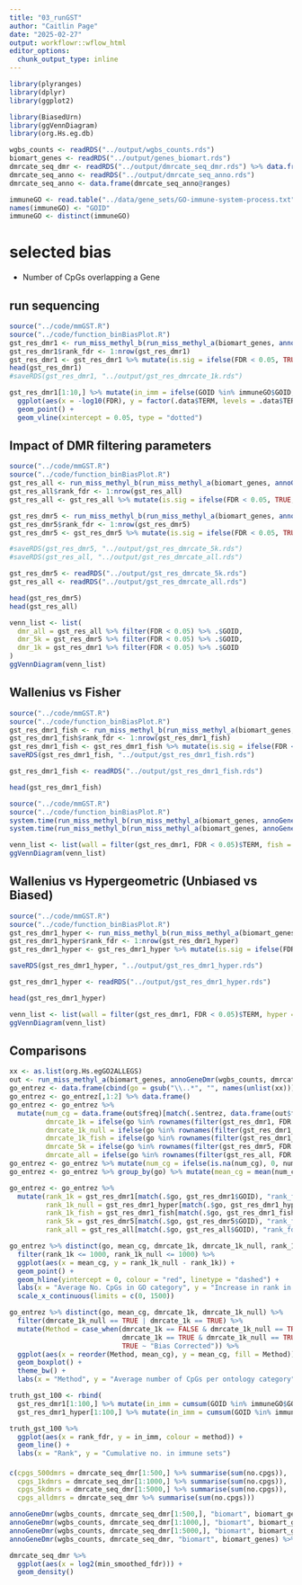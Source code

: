 ```yaml
---
title: "03_runGST"
author: "Caitlin Page"
date: "2025-02-27"
output: workflowr::wflow_html
editor_options:
  chunk_output_type: inline
---
```




```r
library(plyranges)
library(dplyr)
library(ggplot2)

library(BiasedUrn)
library(ggVennDiagram)
library(org.Hs.eg.db)
```



```r
wgbs_counts <- readRDS("../output/wgbs_counts.rds")
biomart_genes <- readRDS("../output/genes_biomart.rds")
dmrcate_seq_dmr <- readRDS("../output/dmrcate_seq_dmr.rds") %>% data.frame()
dmrcate_seq_anno <- readRDS("../output/dmrcate_seq_anno.rds")
dmrcate_seq_anno <- data.frame(dmrcate_seq_anno@ranges)

immuneGO <- read.table("../data/gene_sets/GO-immune-system-process.txt", header = FALSE)
names(immuneGO) <- "GOID"
immuneGO <- distinct(immuneGO)
```



# selected bias
* Number of CpGs overlapping a Gene



## run sequencing

```r
source("../code/mmGST.R")
source("../code/function_binBiasPlot.R")
gst_res_dmr1 <- run_miss_methyl_b(run_miss_methyl_a(biomart_genes, annoGeneDmr(dmrcate_seq_anno, dmrcate_seq_dmr[1:1000,], "biomart", biomart_genes)), "Wallenius")[[1]]
gst_res_dmr1$rank_fdr <- 1:nrow(gst_res_dmr1)
gst_res_dmr1 <- gst_res_dmr1 %>% mutate(is.sig = ifelse(FDR < 0.05, TRUE, FALSE))
head(gst_res_dmr1)
#saveRDS(gst_res_dmr1, "../output/gst_res_dmrcate_1k.rds")
```

```r
gst_res_dmr1[1:10,] %>% mutate(in_imm = ifelse(GOID %in% immuneGO$GOID, TRUE, FALSE)) %>% .[order(.$FDR, decreasing = TRUE),] %>%
  ggplot(aes(x = -log10(FDR), y = factor(.data$TERM, levels = .data$TERM), colour = in_imm, size = N)) +
  geom_point() +
  geom_vline(xintercept = 0.05, type = "dotted") 
```


## Impact of DMR filtering parameters

```r
source("../code/mmGST.R")
source("../code/function_binBiasPlot.R")
gst_res_all <- run_miss_methyl_b(run_miss_methyl_a(biomart_genes, annoGeneDmr(wgbs_counts, dmrcate_seq_dmr, "biomart", biomart_genes)), "Wallenius")[[1]]
gst_res_all$rank_fdr <- 1:nrow(gst_res_all)
gst_res_all <- gst_res_all %>% mutate(is.sig = ifelse(FDR < 0.05, TRUE, FALSE))

gst_res_dmr5 <- run_miss_methyl_b(run_miss_methyl_a(biomart_genes, annoGeneDmr(wgbs_counts, dmrcate_seq_dmr[1:5000,], "biomart", biomart_genes)), "Wallenius")[[1]]
gst_res_dmr5$rank_fdr <- 1:nrow(gst_res_dmr5)
gst_res_dmr5 <- gst_res_dmr5 %>% mutate(is.sig = ifelse(FDR < 0.05, TRUE, FALSE))

#saveRDS(gst_res_dmr5, "../output/gst_res_dmrcate_5k.rds")
#saveRDS(gst_res_all, "../output/gst_res_dmrcate_all.rds")
```

```r
gst_res_dmr5 <- readRDS("../output/gst_res_dmrcate_5k.rds")
gst_res_all <- readRDS("../output/gst_res_dmrcate_all.rds")
```
```r
head(gst_res_dmr5)
head(gst_res_all)
```


```r
venn_list <- list(
  dmr_all = gst_res_all %>% filter(FDR < 0.05) %>% .$GOID,
  dmr_5k = gst_res_dmr5 %>% filter(FDR < 0.05) %>% .$GOID,
  dmr_1k = gst_res_dmr1 %>% filter(FDR < 0.05) %>% .$GOID
)
ggVennDiagram(venn_list)
```


## Wallenius vs Fisher
```r
source("../code/mmGST.R")
source("../code/function_binBiasPlot.R")
gst_res_dmr1_fish <- run_miss_methyl_b(run_miss_methyl_a(biomart_genes, annoGeneDmr(wgbs_counts, dmrcate_seq_dmr[1:1000,], "biomart", biomart_genes)), "Fishers")[[1]]
gst_res_dmr1_fish$rank_fdr <- 1:nrow(gst_res_dmr1_fish)
gst_res_dmr1_fish <- gst_res_dmr1_fish %>% mutate(is.sig = ifelse(FDR < 0.05, TRUE, FALSE))
saveRDS(gst_res_dmr1_fish, "../output/gst_res_dmr1_fish.rds")
```
```r
gst_res_dmr1_fish <- readRDS("../output/gst_res_dmr1_fish.rds")
```
```r
head(gst_res_dmr1_fish)
```


```r
source("../code/mmGST.R")
source("../code/function_binBiasPlot.R")
system.time(run_miss_methyl_b(run_miss_methyl_a(biomart_genes, annoGeneDmr(wgbs_counts, dmrcate_seq_dmr[1:100,], "biomart", biomart_genes)), "Fishers"))
system.time(run_miss_methyl_b(run_miss_methyl_a(biomart_genes, annoGeneDmr(wgbs_counts, dmrcate_seq_dmr[1:100,], "biomart", biomart_genes)), "Wallenius"))
```

```r
venn_list <- list(wall = filter(gst_res_dmr1, FDR < 0.05)$TERM, fish = filter(gst_res_dmr1_fish, FDR < 0.05)$TERM)
ggVennDiagram(venn_list)
```

## Wallenius vs Hypergeometric (Unbiased vs Biased)
```r
source("../code/mmGST.R")
source("../code/function_binBiasPlot.R")
gst_res_dmr1_hyper <- run_miss_methyl_b(run_miss_methyl_a(biomart_genes, annoGeneDmr(wgbs_counts, dmrcate_seq_dmr[1:1000,], "biomart", biomart_genes)), "None")[[1]]
gst_res_dmr1_hyper$rank_fdr <- 1:nrow(gst_res_dmr1_hyper)
gst_res_dmr1_hyper <- gst_res_dmr1_hyper %>% mutate(is.sig = ifelse(FDR < 0.05, TRUE, FALSE))

saveRDS(gst_res_dmr1_hyper, "../output/gst_res_dmr1_hyper.rds")
```
```r
gst_res_dmr1_hyper <- readRDS("../output/gst_res_dmr1_hyper.rds")
```
```r
head(gst_res_dmr1_hyper)
```


```r
venn_list <- list(wall = filter(gst_res_dmr1, FDR < 0.05)$TERM, hyper = filter(gst_res_dmr1_hyper, FDR < 0.05)$TERM)
ggVennDiagram(venn_list)
```


## Comparisons
```r
xx <- as.list(org.Hs.egGO2ALLEGS)
out <- run_miss_methyl_a(biomart_genes, annoGeneDmr(wgbs_counts, dmrcate_seq_dmr[1:500,], "biomart", biomart_genes))
go_entrez <- data.frame(cbind(go = gsub("\\..*", "", names(unlist(xx))), entrez = unlist(xx)))
go_entrez <- go_entrez[,1:2] %>% data.frame()
go_entrez <- go_entrez %>%
  mutate(num_cg = data.frame(out$freq)[match(.$entrez, data.frame(out$freq)$freq_make_table), "Freq"],
         dmrcate_1k = ifelse(go %in% rownames(filter(gst_res_dmr1, FDR < 0.05)), TRUE, FALSE),
         dmrcate_1k_null = ifelse(go %in% rownames(filter(gst_res_dmr1_hyper, FDR < 0.05)), TRUE, FALSE),
         dmrcate_1k_fish = ifelse(go %in% rownames(filter(gst_res_dmr1_fish, FDR < 0.05)), TRUE, FALSE),
         dmrcate_5k = ifelse(go %in% rownames(filter(gst_res_dmr5, FDR < 0.05)), TRUE, FALSE),
         dmrcate_all = ifelse(go %in% rownames(filter(gst_res_all, FDR < 0.05)), TRUE, FALSE))
go_entrez <- go_entrez %>% mutate(num_cg = ifelse(is.na(num_cg), 0, num_cg))
go_entrez <- go_entrez %>% group_by(go) %>% mutate(mean_cg = mean(num_cg)) %>% ungroup()

go_entrez <- go_entrez %>%
  mutate(rank_1k = gst_res_dmr1[match(.$go, gst_res_dmr1$GOID), "rank_fdr"],
         rank_1k_null = gst_res_dmr1_hyper[match(.$go, gst_res_dmr1_hyper$GOID), "rank_fdr"],
         rank_1k_fish = gst_res_dmr1_fish[match(.$go, gst_res_dmr1_fish$GOID), "rank_fdr"],
         rank_5k = gst_res_dmr5[match(.$go, gst_res_dmr5$GOID), "rank_fdr"],
         rank_all = gst_res_all[match(.$go, gst_res_all$GOID), "rank_fdr"])
```

```r
go_entrez %>% distinct(go, mean_cg, dmrcate_1k, dmrcate_1k_null, rank_1k, rank_1k_null) %>%
  filter(rank_1k <= 1000, rank_1k_null <= 1000) %>%
  ggplot(aes(x = mean_cg, y = rank_1k_null - rank_1k)) + 
  geom_point() +
  geom_hline(yintercept = 0, colour = "red", linetype = "dashed") +
  labs(x = "Average No. CpGs in GO category", y = "Increase in rank in Wallenius") +
  scale_x_continuous(limits = c(0, 1500))
```


```r
go_entrez %>% distinct(go, mean_cg, dmrcate_1k, dmrcate_1k_null) %>% 
  filter(dmrcate_1k_null == TRUE | dmrcate_1k == TRUE) %>% 
  mutate(Method = case_when(dmrcate_1k == FALSE & dmrcate_1k_null == TRUE ~ "Biased",
                            dmrcate_1k == TRUE & dmrcate_1k_null == TRUE ~ "Both",
                            TRUE ~ "Bias Corrected")) %>%
  ggplot(aes(x = reorder(Method, mean_cg), y = mean_cg, fill = Method)) +
  geom_boxplot() +
  theme_bw() +
  labs(x = "Method", y = "Average number of CpGs per ontology category")
```


```r
truth_gst_100 <- rbind(
  gst_res_dmr1[1:100,] %>% mutate(in_imm = cumsum(GOID %in% immuneGO$GOID), method = "Wall_1") %>% .[names(.) %in% c("rank_fdr", "in_imm", "method")],
  gst_res_dmr1_hyper[1:100,] %>% mutate(in_imm = cumsum(GOID %in% immuneGO$GOID), method = "Hyper_1") %>% .[names(.) %in% c("rank_fdr", "in_imm", "method")])

truth_gst_100 %>%
  ggplot(aes(x = rank_fdr, y = in_imm, colour = method)) +
  geom_line() +
  labs(x = "Rank", y = "Cumulative no. in immune sets")
```


####

```r
c(cpgs_500dmrs = dmrcate_seq_dmr[1:500,] %>% summarise(sum(no.cpgs)),
  cpgs_1kdmrs = dmrcate_seq_dmr[1:1000,] %>% summarise(sum(no.cpgs)),
  cpgs_5kdmrs = dmrcate_seq_dmr[1:5000,] %>% summarise(sum(no.cpgs)),
  cpgs_alldmrs = dmrcate_seq_dmr %>% summarise(sum(no.cpgs)))
```

```r
annoGeneDmr(wgbs_counts, dmrcate_seq_dmr[1:500,], "biomart", biomart_genes) %>% distinct(gene_name, num_cg) %>% mutate(sum(num_cg))
annoGeneDmr(wgbs_counts, dmrcate_seq_dmr[1:1000,], "biomart", biomart_genes) %>% distinct(gene_name, num_cg) %>% mutate(sum(num_cg))
annoGeneDmr(wgbs_counts, dmrcate_seq_dmr[1:5000,], "biomart", biomart_genes) %>% distinct(gene_name, num_cg) %>% mutate(sum(num_cg))
annoGeneDmr(wgbs_counts, dmrcate_seq_dmr, "biomart", biomart_genes) %>% distinct(gene_name, num_cg) %>% mutate(sum(num_cg))
```
```r
dmrcate_seq_dmr %>%
  ggplot(aes(x = log2(min_smoothed_fdr))) +
  geom_density()
```

